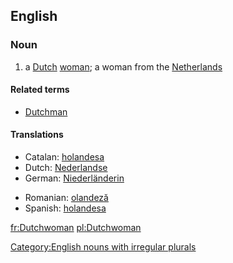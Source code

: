==English==
===Noun===
{{en-noun|Dutchwomen}}
#a [[Dutch]] [[woman]]; a woman from the [[Netherlands]]

====Related terms====
*[[Dutchman]]

====Translations====
{{top}}
*Catalan: [[holandesa]] {{f}}
*Dutch: [[Nederlandse]] {{f}}
*German: [[Niederländerin]] {{f}}
{{mid}}
*Romanian: [[olandeză]] {{f}}
*Spanish: [[holandesa]] {{f}}
{{bottom}}

[[Category:English nouns with irregular plurals]]

[[fr:Dutchwoman]]
[[pl:Dutchwoman]]